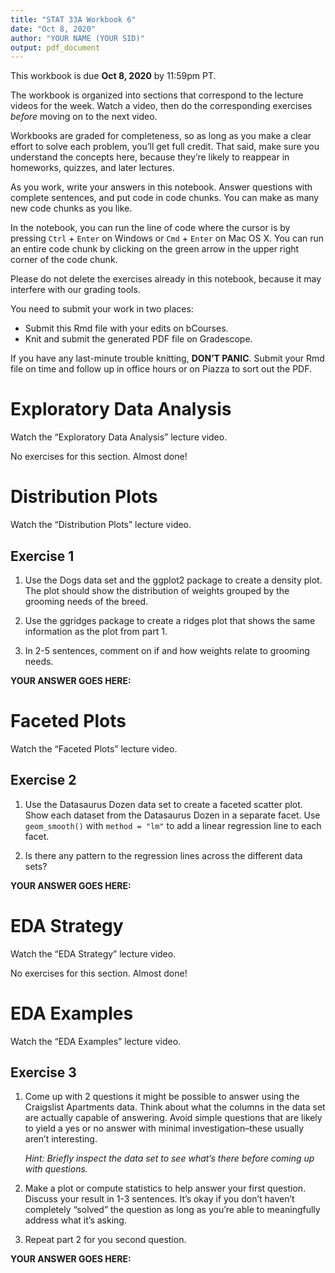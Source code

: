 ```yaml
---
title: "STAT 33A Workbook 6"
date: "Oct 8, 2020"
author: "YOUR NAME (YOUR SID)"
output: pdf_document
---
```


This workbook is due __Oct 8, 2020__ by 11:59pm PT.

The workbook is organized into sections that correspond to the lecture videos
for the week. Watch a video, then do the corresponding exercises _before_
moving on to the next video.

Workbooks are graded for completeness, so as long as you make a clear effort to
solve each problem, you'll get full credit. That said, make sure you understand
the concepts here, because they're likely to reappear in homeworks, quizzes,
and later lectures.

As you work, write your answers in this notebook. Answer questions with
complete sentences, and put code in code chunks. You can make as many new code
chunks as you like.

In the notebook, you can run the line of code where the cursor is by pressing
`Ctrl` + `Enter` on Windows or `Cmd` + `Enter` on Mac OS X. You can run an
entire code chunk by clicking on the green arrow in the upper right corner of
the code chunk. 

Please do not delete the exercises already in this notebook, because it may
interfere with our grading tools.

You need to submit your work in two places:

* Submit this Rmd file with your edits on bCourses.
* Knit and submit the generated PDF file on Gradescope.

If you have any last-minute trouble knitting, **DON'T PANIC**. Submit your Rmd
file on time and follow up in office hours or on Piazza to sort out the PDF.


Exploratory Data Analysis
=========================

Watch the "Exploratory Data Analysis" lecture video.

No exercises for this section. Almost done!



Distribution Plots
==================

Watch the "Distribution Plots" lecture video.

## Exercise 1

1. Use the Dogs data set and the ggplot2 package to create a density plot. The
   plot should show the distribution of weights grouped by the grooming needs
   of the breed.

2. Use the ggridges package to create a ridges plot that shows the same
   information as the plot from part 1.

2. In 2-5 sentences, comment on if and how weights relate to grooming needs.

**YOUR ANSWER GOES HERE:**


Faceted Plots
=============

Watch the "Faceted Plots" lecture video.

## Exercise 2

1.  Use the Datasaurus Dozen data set to create a faceted scatter plot. 
    Show each dataset from the Datasaurus Dozen in a separate facet. Use
    `geom_smooth()` with `method = "lm"` to add a linear regression line to
    each facet.

2. Is there any pattern to the regression lines across the different data sets?

**YOUR ANSWER GOES HERE:**



EDA Strategy
============

Watch the "EDA Strategy" lecture video.

No exercises for this section. Almost done!



EDA Examples
============

Watch the "EDA Examples" lecture video.

## Exercise 3

1. Come up with 2 questions it might be possible to answer using the Craigslist
   Apartments data. Think about what the columns in the data set are actually
   capable of answering. Avoid simple questions that are likely to yield a yes
   or no answer with minimal investigation--these usually aren't interesting.

   _Hint: Briefly inspect the data set to see what's there before coming up
   with questions._

2. Make a plot or compute statistics to help answer your first question.
   Discuss your result in 1-3 sentences. It's okay if you don't haven't
   completely "solved" the question as long as you're able to meaningfully
   address what it's asking.

3. Repeat part 2 for you second question.

**YOUR ANSWER GOES HERE:**

